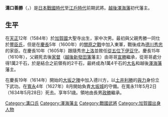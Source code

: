 {{Unreferenced|time=2014-04-16T01:11:49+00:00}}
{{Infobox officeholder
| name               = 溝口善勝
| image              = 
| caption            = 

| office            = {{link-ja|澤海藩|沢海藩}}藩主
| term_start        = 1610年
| term_end          = 1634年
| predecessor       = {{small|新設}}
| successor         = {{link-ja|溝口政勝|溝口政勝}}

| birth_name         = 	
| birth_date         = 1584年<br>（[[天正_(日本)|天正]]12年）
| birth_place        = 
| death_date         = {{death date and age|1634|5|28|1584}}<br>（[[寬永|寬永]]11年5月2日）
| death_place        = 
| module             = {{日本武士|child=yes
|時代= [[日本戰國時代|日本戰國時代]]－[[江戶時代|江戶時代]]前期
|幼名= 
|改名= 
|别名= 孫左衛門
|諡号= 
|神号= 
|戒名= 大岳道徹利性院
|洗禮名= 
|墓所= [[青松寺|青松寺]]
|朝廷官位= [[從五位下|從五位下]][[伊豆守|伊豆守]]
|幕府職位= 
|主君= [[豐臣秀吉|豐臣秀吉]]→[[德川秀忠|德川秀忠]]
|藩= [[越後|越後]][[澤海藩|澤海藩]]主
|氏族= [[溝口氏|溝口氏]]
|父= [[溝口秀勝|溝口秀勝]]
|母=瑞雲院（[[長井源七郎|長井源七郎]]的女兒）
|養父= 
|養母= 
|兄= [[溝口宣勝|宣勝]]
|妹= 瑞亭院（[[中院通村|中院通村]]室）、[[秋香院|糸姬]]（[[溝口盛政|溝口盛政]]室）
|正室= 慶春院（[[前田長種|前田長種]]的女兒）
|側室= 
|子= '''[[溝口政勝|政勝]]'''、[[溝口助勝|助勝]]、[[溝口安勝|安勝]]、[[溝口信勝|信勝]]
|女= 
|養子= 
|養女= 
 }}
}}

'''溝口善勝'''（{{jpn|j=溝口 善勝|kana=みぞぐち よしかつ|rm=Mizoguchi Yoshikatsu}}，{{bd|1584年||1634年|5月28日|}}）是[[日本戰國時代|日本戰國時代]]至[[江戶時代|江戶時代]]前期武將。[[越後|越後]][[澤海藩|澤海藩]]初代藩主。

== 生平 ==
在[[天正_(日本)|天正]]12年（1584年）於[[加賀國|加賀國]]大聖寺出生，家中次男。最初與父親秀勝一同仕於[[豐臣氏|豐臣氏]]，但是在[[慶長|慶長]]5年（1600年）的[[關原之戰|關原之戰]]中加入東軍，戰後成為[[德川秀忠|德川秀忠]]的家臣。在慶長10年（1605年）跟隨秀忠[[上洛|上洛]]並敘任[[從五位下|從五位下]][[伊豆守|伊豆守]]。慶長15年（1610年），父親死去後[[家督|家督]]（[[越後|越後]][[新發田藩|新發田藩]]藩主）由哥哥[[溝口宣勝|宣勝]]繼承，從哥哥處分得1萬2千石，於是結合之前領有的2千石，最終成為1萬4千石的[[大名_(稱謂)|大名]]和越後[[澤海藩|澤海藩]]藩主。

在慶長19年（1614年）開始的[[大坂之陣|大坂之陣]]中加入德川方，以[[土井利勝|土井利勝]]的[[與力|與力]]身份立下武功。在[[寬永|寬永]]4年（1627年）8月開始負責[[大坂城|大坂城]]的守備。在寬永11年5月2日（1634年5月28日）死去。享年51歳。領地由長男[[溝口政勝|政勝]]繼承。

{{澤海藩主|初代|1610年－1634年}}

[[Category:溝口氏|Category:溝口氏]]
[[Category:澤海藩主|Category:澤海藩主]]
[[Category:戰國武將|Category:戰國武將]]
[[Category:加賀國出身人物|Category:加賀國出身人物]]